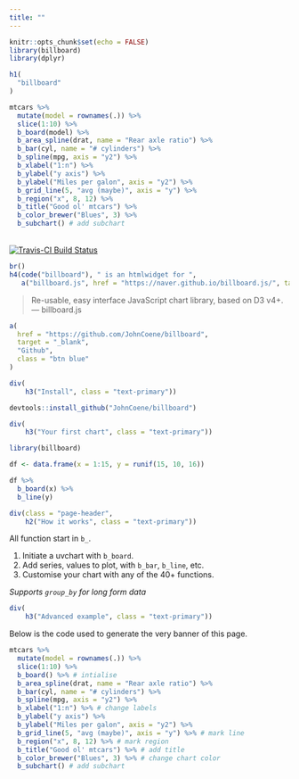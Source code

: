 ```yaml
---
title: ""
---
```


```r
knitr::opts_chunk$set(echo = FALSE)
library(billboard)
library(dplyr)
```

<main>
<div class="container">

```r
h1(
  "billboard"
)
```

```r
mtcars %>% 
  mutate(model = rownames(.)) %>% 
  slice(1:10) %>% 
  b_board(model) %>% 
  b_area_spline(drat, name = "Rear axle ratio") %>% 
  b_bar(cyl, name = "# cylinders") %>% 
  b_spline(mpg, axis = "y2") %>% 
  b_xlabel("1:n") %>% 
  b_ylabel("y axis") %>% 
  b_ylabel("Miles per galon", axis = "y2") %>% 
  b_grid_line(5, "avg (maybe)", axis = "y") %>% 
  b_region("x", 8, 12) %>% 
  b_title("Good ol' mtcars") %>% 
  b_color_brewer("Blues", 3) %>% 
  b_subchart() # add subchart
```

<br>
[![Travis-CI Build Status](https://travis-ci.org/JohnCoene/billboard.svg?branch=master)](https://travis-ci.org/JohnCoene/billboard)


```r
br()
h4(code("billboard"), " is an htmlwidget for ",
   a("billboard.js", href = "https://naver.github.io/billboard.js/", target = "_blank"))
```

> Re-usable, easy interface JavaScript chart library, based on D3 v4+. --- billboard.js

```r
a(
  href = "https://github.com/JohnCoene/billboard",
  target = "_blank",
  "Github",
  class = "btn blue"
)
```

```r
div(
    h3("Install", class = "text-primary"))
```

```r
devtools::install_github("JohnCoene/billboard")
```

```r
div(
    h3("Your first chart", class = "text-primary"))
```

```r
library(billboard)

df <- data.frame(x = 1:15, y = runif(15, 10, 16))

df %>%
  b_board(x) %>% 
  b_line(y)
```

```r
div(class = "page-header",
    h2("How it works", class = "text-primary"))
```

All function start in `b_`.

1. Initiate a uvchart with `b_board`.
2. Add series, values to plot, with `b_bar`, `b_line`, etc.
3. Customise your chart with any of the 40+ functions.

*Supports `group_by` for long form data*

```r
div(
    h3("Advanced example", class = "text-primary"))
```

Below is the code used to generate the very banner of this page.

```r
mtcars %>% 
  mutate(model = rownames(.)) %>% 
  slice(1:10) %>% 
  b_board() %>% # intialise
  b_area_spline(drat, name = "Rear axle ratio") %>% 
  b_bar(cyl, name = "# cylinders") %>% 
  b_spline(mpg, axis = "y2") %>% 
  b_xlabel("1:n") %>% # change labels
  b_ylabel("y axis") %>% 
  b_ylabel("Miles per galon", axis = "y2") %>% 
  b_grid_line(5, "avg (maybe)", axis = "y") %>% # mark line 
  b_region("x", 8, 12) %>% # mark region
  b_title("Good ol' mtcars") %>% # add title
  b_color_brewer("Blues", 3) %>% # change chart color
  b_subchart() # add subchart
```

</div>
</main>